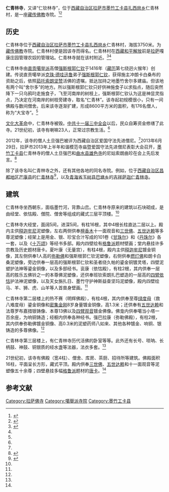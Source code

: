 {{about|[[西藏自治区|西藏自治区]][[拉萨市|拉萨市]][[墨竹工卡县|墨竹工卡县]][[扎西岗乡|扎西岗乡]]的仁青林寺|[[西藏自治区|西藏自治区]][[昌都地区|昌都地区]][[芒康县|芒康县]]的仁青林寺|仁青林寺 (芒康县)|[[青海省|青海省]][[玉树县|玉树县]][[巴塘乡|巴塘乡]]的仁青林寺|吉祥萨迦仁青林寺}}
{{Infobox Tibetan Buddhist monastery
|name = 仁青林寺
|image =
|image size = 250px
|alt = 
|caption = 
|t=
|w=
|to = 
|ipa={{IPA|}}
|z=
|thdl=
|e=
|tc=仁青林寺
|s=仁青林寺
|p=
|m=
|k=
|pushpin_map = 
|latd =  | latm =  | lats =  | latNS = 
|longd=  | longm= | longs =| longEW = 
|iso_region = 
|map_caption = 
|mapsize = 
|location_country = 中国
|location = {{CHN}}[[西藏自治区|西藏自治区]][[拉萨市|拉萨市]][[墨竹工卡县|墨竹工卡县]]
|coordinates_display =
|founded_by = 
|date_founded =
|date_renovated =
|sect = [[直贡噶举派|直贡噶举派]]
|mather =
|children =
|dedicated_to = 
|tulku =
|head_lama = 
|head_mgh =
|no._of_monks = 
|architecture = 
|festivals =
|footnotes = 
}}

'''仁青林寺'''，又译“仁钦林寺”，位于[[西藏自治区|西藏自治区]][[拉萨市|拉萨市]][[墨竹工卡县|墨竹工卡县]][[扎西岗乡|扎西岗乡]]仁青林村，是一座[[藏传佛教|藏传佛教]]寺院。<ref name=mingdan>{{Cite web |url=http://www.lasa.gov.cn/Item/38763.aspx |title=自治区和谐模范寺庙和爱国守法先进僧尼名单，中国拉萨，2012年05月03日 |accessdate=2013年8月16日 |archive-date=2013年9月28日 |archive-url=https://web.archive.org/web/20130928220630/http://www.lasa.gov.cn/Item/38763.aspx |dead-url=yes }}</ref><ref name=zgxzw>{{Cite web |url=http://info.tibet.cn/newzt/rsxzzt/xzsm/t20050705_40348.htm |title=仁钦林寺，中国西藏网，于2013-08-20查阅 |accessdate=2013-08-20 |archive-date=2013-09-29 |archive-url=https://web.archive.org/web/20130929205850/http://info.tibet.cn/newzt/rsxzzt/xzsm/t20050705_40348.htm |dead-url=no }}</ref>

==历史==
仁青林寺位于[[西藏自治区|西藏自治区]][[拉萨市|拉萨市]][[墨竹工卡县|墨竹工卡县]][[扎西岗乡|扎西岗乡]]仁青林村，海拔3750米。为[[藏传佛教|藏传佛教]]寺院。仁青林村便是因该寺而得名。仁青林村在[[西藏和平解放|西藏和平解放]]前是[[拉萨|拉萨]]嘎康庄园管理农奴的管理站。仁青林寺就在该村附近。<ref>{{Cite web |url=http://www.chinanews.com/gn/2011/07-11/3172162.shtml |title=探访西藏玛曲河畔：昔日农奴庄园 今日吉祥乐园，中国新闻网，2011年07月11日 |accessdate=2013年8月16日 |archive-date=2020年2月4日 |archive-url=https://web.archive.org/web/20200204053253/http://www.chinanews.com/gn/2011/07-11/3172162.shtml |dead-url=no }}</ref><ref name=zgxzw/>

仁青林寺由[[直贡噶举派|直贡噶举派]]高僧[[强斯根郭仁钦|强斯根郭仁钦]]于1416年（[[藏历|藏历]]第七绕迥火猴年）创建。传说直贡噶举派[[克珠·德哇迅鲁|克珠·德哇迅鲁]]弟子[[强斯根郭仁钦|强斯根郭仁钦]]，获得施主冲朗卡白桑布的资助之后，依照[[茹托索朗坚赞|茹托索朗坚赞]]活佛的遗嘱，抵达加持之地墨竹舍尔多建庙。但该地有两个叫“舍尔多”的地方。所以强斯根郭仁钦只好供神施食子以求指点，随后突然降下一只乌鸦叼走施食子，飞至河南岸的树枝上，强斯根郭仁钦认为这是神显灵指点，乃决定在河南岸的树枝旁建寺，取名“仁青林”。该寺起初规模很小，只有一间佛殿与数间僧舍。后来该寺逐渐扩建，形成8600平方米的面积，有176名僧人，称为“大宝寺”。<ref name=zgxzw/>

[[文化大革命|文化大革命]]中，仁青林寺被毁。[[中共十一届三中全会|中共十一届三中全会]]以后，民众自筹资金修缮了此寺。21世纪初，该寺有喇嘛23人，正常过宗教生活。<ref name=zgxzw/>

2012年，该寺的僧人土旦强巴被评为西藏自治区爱国守法先进僧尼。<ref name=mingdan/>2013年6月29日，拉萨市2013年上半年和谐模范寺庙暨爱国守法先进僧尼表彰大会召开，[[墨竹工卡县|墨竹工卡县]]仁青林寺的僧人土旦强巴和[[曲水县|曲水县]][[雄色寺|雄色寺]]的尼姑索朗曲珍在会上先后发言。<ref>{{Cite web |url=http://www.lasa-eveningnews.com.cn/epaper/uniflows/html/2013/07/01/01/01_37.htm |title=我市召开2013年上半年和谐模范寺庙暨爱国守法先进僧尼表彰大会，拉萨晚报，2013-07-01 |accessdate=2013-08-16 |archive-date=2013-08-16 |archive-url=https://archive.is/20130816121427/http://www.lasa-eveningnews.com.cn/epaper/uniflows/html/2013/07/01/01/01_37.htm |dead-url=no }}</ref>

除了该寺名叫仁青林寺之外，还有其他各地的同名寺院。例如，位于[[西藏自治区|西藏自治区]][[昌都地区|昌都地区]][[芒康县|芒康县]]的[[仁青林寺_(芒康县)|仁青林寺]]<ref>{{Cite web |url=http://www.cdbao.cn/paper/Html/2012-06-14/800.html |title=昌都地区海选优秀县级干部公示，昌都报，2012年06月14日 |access-date=2013-08-16 |archive-url=https://web.archive.org/web/20160304220039/http://www.cdbao.cn/paper/Html/2012-06-14/800.html |archive-date=2016-03-04 |dead-url=yes }}</ref>，以及[[青海省|青海省]][[玉树县|玉树县]][[巴塘乡|巴塘乡]]的[[吉祥萨迦仁青林寺|吉祥萨迦仁青林寺]]。

==建筑==
仁青林寺坐西朝东，面临墨竹河，背靠山峦。仁青林寺原来的建筑以石块砌成，是由经堂、依怙殿、僧院、僧舍等组成的藏式三层平顶楼。<ref name=zgxzw/>

仁青林寺大经堂，面阔5间，进深5间，有柱16根，其中4根长柱直达二层以上。殿内主供[[释迦牟尼|释迦牟尼]]泥塑像，左右两侧供奉[[檀香木|檀香木]]十一面观音和[[三世佛|三世佛]]、[[五世达赖|五世达赖]]等多尊泥塑像；经架上是用金、银、珍宝合汁写成的101卷《[[甘珠尔|甘珠尔]]》和《[[丹珠尔|丹珠尔]]》各一套，以及《[[十万颂|十万颂]]》等经书多部。殿内四壁绘有[[格鲁派|格鲁派]]题材壁画；堂内悬挂许多宗教及历史题材唐卡。夏叶康（无量宫），有柱4根，殿内主供[[释迦牟尼|释迦牟尼]]镀金铜像，其左侧供奉1人高的[[弥勒佛|弥勒佛]]和强斯根郭仁钦泥塑像，右侧供奉[[燃灯佛|燃灯佛]]和朗卡白桑泥塑像，旁边供奉一层高的强斯根郭仁钦和圣者绕久帕的鎏金铜镀灵塔，四壁泥塑护法神等鎏金铜像，以及多部经书。衮康（依怙殿），有柱2根，其内供奉一层高的胜乐五佛铃之一的本尊佛泥塑像，还供奉班钦索朗扎巴塑造的一层高的[[四臂依怙|四臂依怙]]护法神泥塑像，以及天女旃扎日、墨竹守护神斯益查坚玛泥塑像，殿内四壁绘马、羊、狮、虎、山羊等人首兽身壁画。<ref name=zgxzw/>

仁青林寺第二层楼上的热不赛（明辉佛殿），有柱4根，其内供奉至尊[[绿度母|绿度母]]（救八难度母）鎏金铜像和[[密集金刚|密集金刚]]8岁身量镀金铜像，高1.3米；还供奉有[[五世达赖|五世达赖]]和法尊罗布嘉措银铸像、本尊13佛以及[[四臂观音|四臂观音]]镀金佛像。佛龛内供奉噶当小塔一百余座，为响铜铸造；经橱内供奉各种经书。强巴拉康（弥勒佛殿），有柱2根，其内供奉弥勒佛镀金铜像、高0.3米的泥塑药师八如来、其他各种镀金、响铜、银铸造的多尊佛像。<ref name=zgxzw/>

仁青林寺第三层楼上，有仁青林寺历代活佛的卧室等等。此外还有长号、唢呐、长柄鼓、神鼓、铜银质的经水盏等法器，法衣多套。<ref name=zgxzw/>

21世纪初，该寺有佛殿（宽4柱）、僧舍、库房、茶厨、招待所等建筑。佛殿面积16柱，平面呈长方形，藏式平顶。殿内供奉[[三世佛|三世佛]]、[[五世达赖|五世达赖]]和十一面观音等泥塑像五十余尊；四壁悬挂多幅[[格鲁派|格鲁派]]题材的[[唐卡|唐卡]]。<ref name=zgxzw/>

==参考文献==
{{reflist}}

{{拉萨地标}}
[[Category:拉萨佛寺|Category:拉萨佛寺]]
[[Category:噶舉派寺院|Category:噶舉派寺院]]
[[Category:墨竹工卡县|Category:墨竹工卡县]]